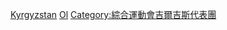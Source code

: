 [[Category:奧林匹克運動會代表團|Kyrgyzstan]]
[[Category:吉爾吉斯斯坦體育|Ol]]
[[Category:綜合運動會吉爾吉斯代表團|Category:綜合運動會吉爾吉斯代表團]]